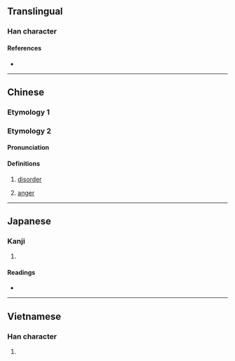 {{character info/new}}
==Translingual==

===Han character===
{{Han char|rn=64|rad=手|as=06|sn=9|four=50048|canj=QYCK|ids=⿰扌交}}

====References====
* {{Han ref|kx=0430.120|dkj=12050|dj=0780.050|hdz=31875.030|uh=630D|ud=25357|bh=CED5|bd=52949}}

----

==Chinese==

===Etymology 1===
{{zh-see|校|v|to [[compare]]; to [[examine]]; to [[check]]}}

===Etymology 2===
{{zh-forms}}

====Pronunciation====
{{zh-pron
|m=jiāo
|mc=y
|oc=y
|cat=
}}

====Definitions====
{{zh-hanzi}}

# {{zh-hd}} [[disorder]]
# {{zh-hd}} [[anger]]

----

==Japanese==

===Kanji===
{{ja-kanji|grade=|rs=手06}}

# {{defn|lang=ja|sort=手06}}

====Readings====
* {{ja-readings|on=[[こう]] (kō), [[きょう]] (kyō)|kun=[[はかる]] (hakaru)}}

----

==Vietnamese==

===Han character===
{{vi-hantu|gieo|rs=手06}}

# {{defn|lang=vi|sort=手06}}